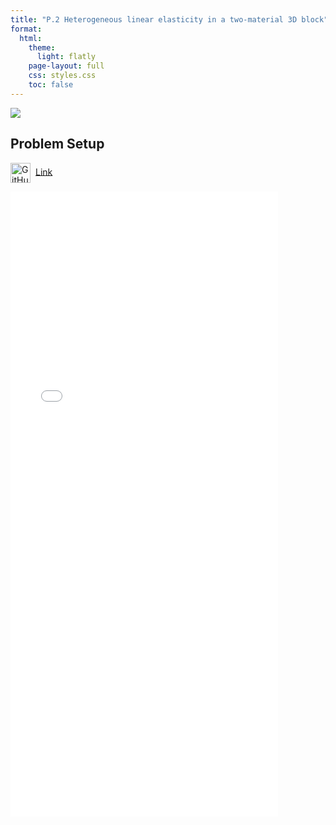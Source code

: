 ```yaml
---
title: "P.2 Heterogeneous linear elasticity in a two-material 3D block"
format:
  html:
    theme:
      light: flatly
    page-layout: full
    css: styles.css
    toc: false
---
```


![](3d_bending.png){fig-align="center"}

## **Problem Setup**
<img
  src="https://github.githubassets.com/images/modules/logos_page/GitHub-Mark.png"
  alt="GitHub logo"
  width="32"
  height="32"
  style="vertical-align:middle; margin-right:8px;"
/>[Link](https://github.com/suparnob100/scikit-rom/tree/main/examples/computational_mechanics/static/linear/problem_1)

![](linear bending.pdf){width="85%" height="1000px"}